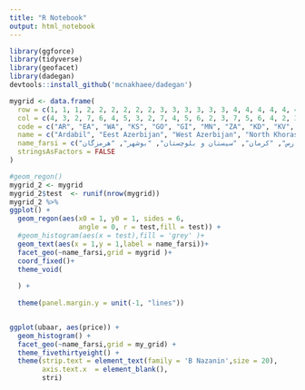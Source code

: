 ```yaml
---
title: "R Notebook"
output: html_notebook
---
```


```r
library(ggforce)
library(tidyverse)
library(geofacet)
library(dadegan)
devtools::install_github('mcnakhaee/dadegan')
```

```r
mygrid <- data.frame(
  row = c(1, 1, 1, 2, 2, 2, 2, 2, 2, 3, 3, 3, 3, 3, 3, 4, 4, 4, 4, 4, 4, 5, 5, 5, 5, 6, 6, 6, 6, 7, 7),
  col = c(4, 3, 2, 7, 6, 4, 5, 3, 2, 7, 4, 5, 6, 2, 3, 7, 5, 6, 4, 2, 3, 5, 6, 3, 4, 4, 5, 6, 7, 4, 5),
  code = c("AR", "EA", "WA", "KS", "GO", "GI", "MN", "ZA", "KD", "KV", "AL", "TE", "SM", "BK", "QZ", "KJ", "MK", "QM", "HD", "IL", "LO", "ES", "YA", "KZ", "CM", "KB", "FA", "KE", "SB", "BS", "HG"),
  name = c("Ardabil", "Eest Azerbijan", "West Azerbijan", "North Khorasan", "Golestan", "Gilan", "Mazandaran", "Zanjan", "Kurdistan", "Razavi Khorasan", "Alborz", "Tehran", "Semnan", "Kermanshah", "Qazvin", "South Khorasan", "Markazi", "Qom", "Hamedan", "Ilam", "Lorestan", "Esfahan", "Yazd", "Khuzesan", "Chaharmahal and Bakhtiari", "Kohgiluyeh and Boyer-Ahmad", "Fars", "Kerman", "Sistan and Baluchestan", "Bushehr", "Hormozgan"),
  name_farsi = c("اردبیل", "آذربایجان شرقی", "آذربایجان غربی", "خراسان شمالی", "گلستان", "گیلان", "مازندران", "زنجان", "کردستان", "خراسان رضوی", "البرز", "تهران", "سمنان", "کرمانشاه", "قزوین", "خراسان جنوبی", "مرکزی", "قم", "همدان", "ایلام", "لرستان", "اصفهان", "یزد", "خوزستان", "چهارمحال و بختیاری", "کهگیلویه و بویراحمد", "فارس", "کرمان", "سیستان و بلوچستان", "بوشهر", "هرمزگان"),
  stringsAsFactors = FALSE
)
```

```r
#geom_regon()
mygrid_2 <- mygrid
mygrid_2$test  <- runif(nrow(mygrid))
mygrid_2 %>% 
ggplot() +
  geom_regon(aes(x0 = 1, y0 = 1, sides = 6,
                 angle = 0, r = test,fill = test)) +
  #geom_histogram(aes(x = test),fill = 'grey' )+
  geom_text(aes(x = 1,y = 1,label = name_farsi))+
  facet_geo(~name_farsi,grid = mygrid )+
  coord_fixed()+
  theme_void(
    
  ) +
  
  theme(panel.margin.y = unit(-1, "lines"))


ggplot(ubaar, aes(price)) +
  geom_histogram() +
  facet_geo(~name_farsi,grid = my_grid) +
  theme_fivethirtyeight() +
  theme(strip.text = element_text(family = 'B Nazanin',size = 20),
        axis.text.x  = element_blank(),
        stri)
```


